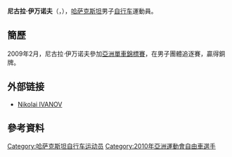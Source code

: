 {{Infobox 單車選手
| ridername     = 尼古拉·伊万诺夫
| image          = 
| image_size     = 
| caption        = 
| fullname       = 
| nickname       = 
| date_of_birth  = {{birth_date_and_age|1989|7|1}}<ref name="廣州亞運">{{cite web|title=场地自行车 - 尼古拉·伊万诺夫 - 简历|url=http://www.gz2010.cn/info/CHN_CHN/ZB/ZBB101A_CT@@@@@@@@@@@@@@@CHN_number=237293.html|publisher=2010年广州亚运会官方网站}}{{zh-cn}}</ref>
| place_of_birth = 
| height         = {{height|m=1.68}}<ref name="廣州亞運"/>
| weight         = {{weight|kg=57}}<ref name="廣州亞運"/>
| country        = {{KAZ}}
| currentteam    = 
| discipline     = 
| role           = 車手
| ridertype      = 场地自行车 
| amateuryears   = 
| amateurteams   = 
| proyears       = 
| proteams       = 
| majorwins      = 
| medaltemplates = 
{{MedalCountry|{{KAZ}}}}
{{MedalSport | 男子[[單車|單車]]}}
{{MedalCompetition | [[亞洲單車錦標賽|亞洲單車錦標賽]]}}
{{MedalBronze | [[2009年亞洲單車錦標賽|2009年 登加龍]] | 團體追逐賽 }}
| updated        = 
}}
'''尼古拉·伊万诺夫'''（{{lang|en|'''Nikolai Ivanov'''}}，{{bd|1989年|7月1日}}），[[哈萨克斯坦|哈萨克斯坦]]男子[[自行车|自行车]]運動員。

==簡歷==
2009年2月，尼古拉·伊万诺夫參加[[2009年亞洲單車錦標賽|亞洲單車錦標賽]]，在男子團體追逐賽，贏得銅牌。

==外部链接==
*[https://www.olympic.org/nikolai-ivanov Nikolai IVANOV] {{Wayback|url=https://www.olympic.org/nikolai-ivanov |date=20161006150021 }}
==參考資料==
{{reflist}}

{{DEFAULTSORT:IVANOV, Nikolay}}
[[Category:哈萨克斯坦自行车运动员|Category:哈萨克斯坦自行车运动员]]
[[Category:2010年亞洲運動會自由車選手|Category:2010年亞洲運動會自由車選手]]